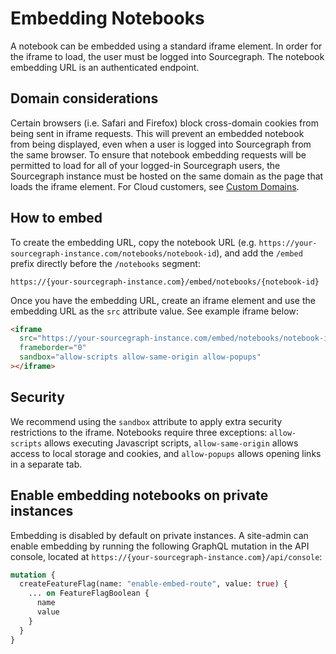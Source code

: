 # Embedding Notebooks

A notebook can be embedded using a standard iframe element. In order for the iframe to load, the user must be logged into Sourcegraph. The notebook embedding URL is an authenticated endpoint.

## Domain considerations

Certain browsers (i.e. Safari and Firefox) block cross-domain cookies from being sent in iframe requests. This will prevent an embedded notebook from being displayed, even when a user is logged into Sourcegraph from the same browser. To ensure that notebook embedding requests will be permitted to load for all of your logged-in Sourcegraph users, the Sourcegraph instance must be hosted on the same domain as the page that loads the iframe element. For Cloud customers, see [Custom Domains](/cloud/#custom-domains).

## How to embed

To create the embedding URL, copy the notebook URL (e.g. `https://your-sourcegraph-instance.com/notebooks/notebook-id`), and add the `/embed` prefix directly before the `/notebooks` segment:

  ```
  https://{your-sourcegraph-instance.com}/embed/notebooks/{notebook-id}
  ```

Once you have the embedding URL, create an iframe element and use the embedding URL as the `src` attribute value. See example iframe below:

```html
<iframe
  src="https://your-sourcegraph-instance.com/embed/notebooks/notebook-id"
  frameborder="0"
  sandbox="allow-scripts allow-same-origin allow-popups"
></iframe>
```

## Security
We recommend using the `sandbox` attribute to apply extra security restrictions to the iframe. Notebooks require three exceptions: `allow-scripts` allows executing Javascript scripts, `allow-same-origin` allows access to local storage and cookies, and `allow-popups` allows opening links in a separate tab.

## Enable embedding notebooks on private instances
Embedding is disabled by default on private instances. A site-admin can enable embedding by running the following GraphQL mutation in the API console, located at `https://{your-sourcegraph-instance.com}/api/console`:

```graphql
mutation {
  createFeatureFlag(name: "enable-embed-route", value: true) {
    ... on FeatureFlagBoolean {
      name
      value
    }
  }
}
```
